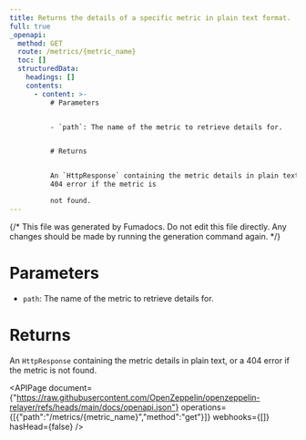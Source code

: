 ```yaml
---
title: Returns the details of a specific metric in plain text format.
full: true
_openapi:
  method: GET
  route: /metrics/{metric_name}
  toc: []
  structuredData:
    headings: []
    contents:
      - content: >-
          # Parameters


          - `path`: The name of the metric to retrieve details for.


          # Returns


          An `HttpResponse` containing the metric details in plain text, or a
          404 error if the metric is

          not found.
---
```


{/* This file was generated by Fumadocs. Do not edit this file directly. Any changes should be made by running the generation command again. */}

# Parameters

- `path`: The name of the metric to retrieve details for.

# Returns

An `HttpResponse` containing the metric details in plain text, or a 404 error if the metric is
not found.

<APIPage document={"https://raw.githubusercontent.com/OpenZeppelin/openzeppelin-relayer/refs/heads/main/docs/openapi.json"} operations={[{"path":"/metrics/{metric_name}","method":"get"}]} webhooks={[]} hasHead={false} />
